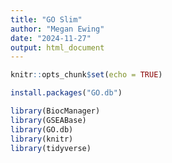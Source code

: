 ```yaml
---
title: "GO Slim"
author: "Megan Ewing"
date: "2024-11-27"
output: html_document
---
```


```r
knitr::opts_chunk$set(echo = TRUE)
```

```r
install.packages("GO.db")

library(BiocManager)
library(GSEABase)
library(GO.db)
library(knitr)
library(tidyverse)
```

